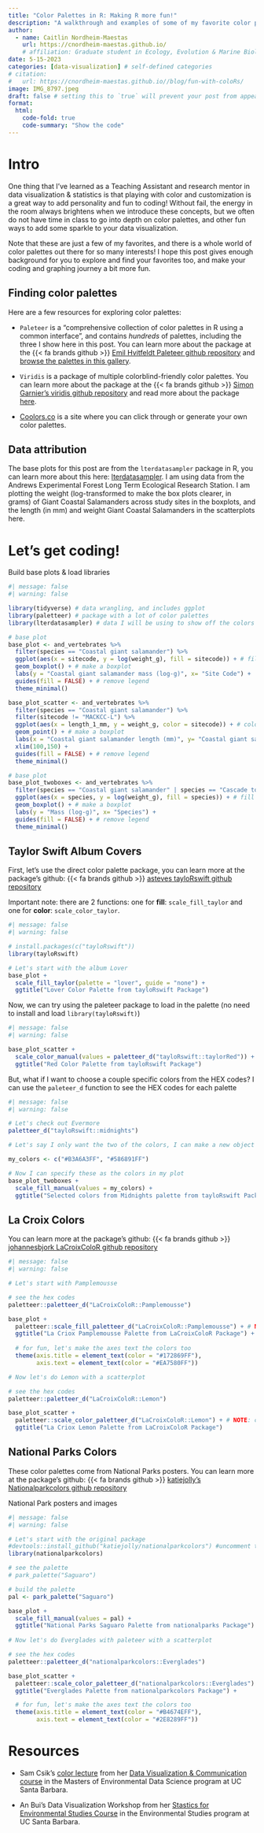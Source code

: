 ```yaml
---
title: "Color Palettes in R: Making R more fun!"
description: "A walkthrough and examples of some of my favorite color palettes and customizing colors in ggplot graphs in R"
author:
  - name: Caitlin Nordheim-Maestas
    url: https://cnordheim-maestas.github.io/
    # affiliation: Graduate student in Ecology, Evolution & Marine Biology Department at University of California, Santa Barbara
date: 5-15-2023
categories: [data-visualization] # self-defined categories
# citation: 
#   url: https://cnordheim-maestas.github.io//blog/fun-with-coloRs/ 
image: IMG_8797.jpeg
draft: false # setting this to `true` will prevent your post from appearing on your listing page until you're ready!
format:
  html:
    code-fold: true
    code-summary: "Show the code"
---
```


# Intro

One thing that I've learned as a Teaching Assistant and research mentor in data visualization & statistics is that playing with color and customization is a great way to add personality and fun to coding! Without fail, the energy in the room always brightens when we introduce these concepts, but we often do not have time in class to go into depth on color palettes, and other fun ways to add some sparkle to your data visualization.

Note that these are just a few of my favorites, and there is a whole world of color palettes out there for so many interests! I hope this post gives enough background for you to explore and find your favorites too, and make your coding and graphing journey a bit more fun.

## Finding color palettes

Here are a few resources for exploring color palettes:

-   `Paleteer` is a "comprehensive collection of color palettes in R using a common interface", and contains *hundreds* of palettes, including the three I show here in this post. You can learn more about the package at the {{< fa brands github >}} [Emil Hvitfeldt Paleteer github repository](https://github.com/EmilHvitfeldt/paletteer) and [browse the palettes in this gallery](https://pmassicotte.github.io/paletteer_gallery/).

-   `Viridis` is a package of multiple colorblind-friendly color palettes. You can learn more about the package at the {{< fa brands github >}} [Simon Garnier's viridis github repository](https://github.com/sjmgarnier/viridis) and read more about the package [here](https://sjmgarnier.github.io/viridis/).

-   [Coolors.co](https://coolors.co/) is a site where you can click through or generate your own color palettes.

## Data attribution

The base plots for this post are from the `lterdatasampler` package in R, you can learn more about this here: [lterdatasampler](https://lter.github.io/lterdatasampler/). I am using data from the Andrews Experimental Forest Long Term Ecological Research Station. I am plotting the weight (log-transformed to make the box plots clearer, in grams) of Giant Coastal Salamanders across study sites in the boxplots, and the length (in mm) and weight Giant Coastal Salamanders in the scatterplots here.

# Let's get coding!

Build base plots & load libraries

```r
#| message: false
#| warning: false

library(tidyverse) # data wrangling, and includes ggplot
library(paletteer) # package with a lot of color palettes
library(lterdatasampler) # data I will be using to show off the colors

# base plot
base_plot <- and_vertebrates %>%
  filter(species == "Coastal giant salamander") %>% 
  ggplot(aes(x = sitecode, y = log(weight_g), fill = sitecode)) + # fill the boxes by the variable station
  geom_boxplot() + # make a boxplot
  labs(y = "Coastal giant salamander mass (log-g)", x= "Site Code") +
  guides(fill = FALSE) + # remove legend
  theme_minimal() 

base_plot_scatter <- and_vertebrates %>%
  filter(species == "Coastal giant salamander") %>% 
  filter(sitecode != "MACKCC-L") %>% 
  ggplot(aes(x = length_1_mm, y = weight_g, color = sitecode)) + # color by the variable station
  geom_point() + # make a boxplot
  labs(x = "Coastal giant salamander length (mm)", y= "Coastal giant salamander mass (g)") +
  xlim(100,150) +
  guides(fill = FALSE) + # remove legend
  theme_minimal() 

# base plot
base_plot_twoboxes <- and_vertebrates %>%
  filter(species == "Coastal giant salamander" | species == "Cascade torrent salamander") %>% 
  ggplot(aes(x = species, y = log(weight_g), fill = species)) + # fill the boxes by the variable station
  geom_boxplot() + # make a boxplot
  labs(y = "Mass (log-g)", x= "Species") +
  guides(fill = FALSE) + # remove legend
  theme_minimal() 

```

## Taylor Swift Album Covers

First, let's use the direct color palette package, you can learn more at the package's github: {{< fa brands github >}} [asteves tayloRswift github repository](https://github.com/asteves/tayloRswift)

Important note: there are 2 functions: one for **fill**: `scale_fill_taylor` and one for **color**: `scale_color_taylor`.

```r
#| message: false
#| warning: false

# install.packages(c("tayloRswift"))
library(tayloRswift) 

# Let's start with the album Lover
base_plot +
  scale_fill_taylor(palette = "lover", guide = "none") +
  ggtitle("Lover Color Palette from tayloRswift Package")
```

Now, we can try using the paleteer package to load in the palette (no need to install and load `library(tayloRswift)`)

```r
#| message: false
#| warning: false

base_plot_scatter +
  scale_color_manual(values = paletteer_d("tayloRswift::taylorRed")) +
  ggtitle("Red Color Palette from tayloRswift Package")
```

But, what if I want to choose a couple specific colors from the HEX codes? I can use the `paleteer_d` function to see the HEX codes for each palette

```r
#| message: false
#| warning: false

# Let's check out Evermore
paletteer_d("tayloRswift::midnights")

# Let's say I only want the two of the colors, I can make a new object with the HEX codes output above

my_colors <- c("#B3A6A3FF", "#586891FF")

# Now I can specify these as the colors in my plot
base_plot_twoboxes +
  scale_fill_manual(values = my_colors) +
  ggtitle("Selected colors from Midnights palette from tayloRswift Package")
```

## La Croix Colors

You can learn more at the package's github: {{< fa brands github >}} [johannesbjork LaCroixColoR github repository](https://github.com/johannesbjork/LaCroixColoR)

```r
#| message: false
#| warning: false

# Let's start with Pamplemousse

# see the hex codes
paletteer::paletteer_d("LaCroixColoR::Pamplemousse")

base_plot +
  paletteer::scale_fill_paletteer_d("LaCroixColoR::Pamplemousse") + # NOTE: fill for the boxplot
  ggtitle("La Criox Pamplemousse Palette from LaCroixColoR Package") +
  
  # for fun, let's make the axes text the colors too
  theme(axis.title = element_text(color = "#172869FF"),
        axis.text = element_text(color = "#EA7580FF"))

# Now let's do Lemon with a scatterplot

# see the hex codes
paletteer::paletteer_d("LaCroixColoR::Lemon") 

base_plot_scatter +
  paletteer::scale_color_paletteer_d("LaCroixColoR::Lemon") + # NOTE: color for the points
  ggtitle("La Criox Lemon Palette from LaCroixColoR Package")

```

## National Parks Colors

These color palettes come from National Parks posters. You can learn more at the package's github: {{< fa brands github >}} [katiejolly's Nationalparkcolors github repository](https://github.com/katiejolly/nationalparkcolors)

National Park posters and images

```r
#| message: false
#| warning: false

# Let's start with the original package
#devtools::install_github("katiejolly/nationalparkcolors") #uncomment to install
library(nationalparkcolors)

# see the palette
# park_palette("Saguaro")

# build the palette
pal <- park_palette("Saguaro")

base_plot +
  scale_fill_manual(values = pal) +
  ggtitle("National Parks Saguaro Palette from nationalparks Package")
  
# Now let's do Everglades with paleteer with a scatterplot

# see the hex codes
paletteer::paletteer_d("nationalparkcolors::Everglades") 

base_plot_scatter +
  paletteer::scale_color_paletteer_d("nationalparkcolors::Everglades") + # NOTE: color for the points
  ggtitle("Everglades Palette from nationalparkcolors Package") +

  # for fun, let's make the axes text the colors too
  theme(axis.title = element_text(color = "#B4674EFF"),
        axis.text = element_text(color = "#2E8289FF"))
```

# Resources

-   Sam Csik's [color lecture](https://samanthacsik.github.io/EDS-240-data-viz/course-materials/week5.html) from her [Data Visualization & Communication course](https://samanthacsik.github.io/courses/eds-240-data-viz/) in the Masters of Environmental Data Science program at UC Santa Barbara.

-   An Bui's Data Visualization Workshop from her [Stastics for Environmental Studies Course](https://an-bui.com/teaching/02_envs-193ds/) in the Environmental Studies program at UC Santa Barbara.
